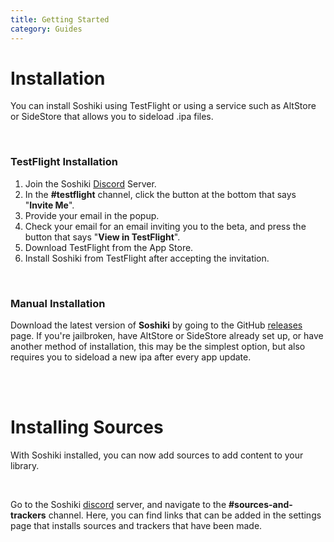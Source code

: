 ```yaml
---
title: Getting Started
category: Guides
---
```


# Installation

You can install Soshiki using TestFlight or using a service such as AltStore or SideStore that allows you to sideload .ipa files.

<br />

### TestFlight Installation

1. Join the Soshiki [Discord](/discord) Server.
2. In the **#testflight** channel, click the button at the bottom that says "**Invite Me**".
3. Provide your email in the popup. 
4. Check your email for an email inviting you to the beta, and press the button that says "**View in TestFlight**".
5. Download TestFlight from the App Store.
6. Install Soshiki from TestFlight after accepting the invitation.

<br />

### Manual Installation

Download the latest version of **Soshiki** by going to the GitHub [releases](https://github.com/soshikimoe/soshiki-ios/releases/) page. If you're jailbroken, have AltStore or SideStore already set up, or have another method of installation, this may be the simplest option, but also requires you to sideload a new ipa after every app update.

<br />
<br />

# Installing Sources

With Soshiki installed, you can now add sources to add content to your library.

<br />

Go to the Soshiki [discord](/discord) server, and navigate to the **#sources-and-trackers** channel. Here, you can find links that can be added in the settings page that installs sources and trackers that have been made.
